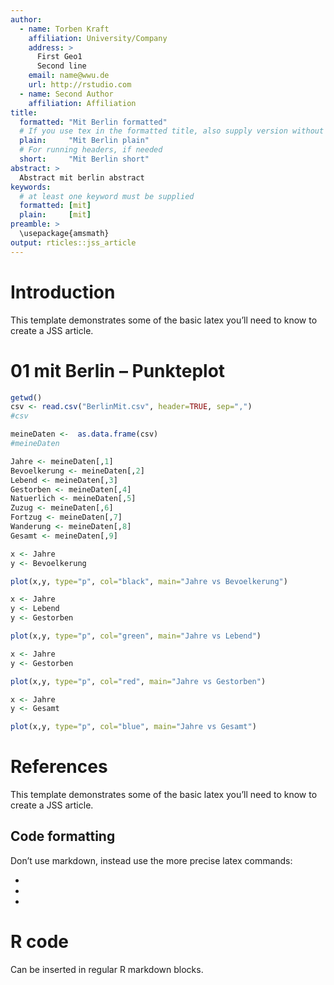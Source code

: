 ```yaml
---
author:
  - name: Torben Kraft
    affiliation: University/Company
    address: >
      First Geo1
      Second line
    email: name@wwu.de
    url: http://rstudio.com
  - name: Second Author
    affiliation: Affiliation
title:
  formatted: "Mit Berlin formatted"
  # If you use tex in the formatted title, also supply version without
  plain:     "Mit Berlin plain"
  # For running headers, if needed
  short:     "Mit Berlin short"
abstract: >
  Abstract mit berlin abstract
keywords:
  # at least one keyword must be supplied
  formatted: [mit]
  plain:     [mit]
preamble: >
  \usepackage{amsmath}
output: rticles::jss_article
---
```


# Introduction

This template demonstrates some of the basic latex you'll need to know to create a JSS article.

# 01 mit Berlin -- Punkteplot

```r
getwd()
csv <- read.csv("BerlinMit.csv", header=TRUE, sep=",")
#csv

meineDaten <-  as.data.frame(csv)
#meineDaten

Jahre <- meineDaten[,1]
Bevoelkerung <- meineDaten[,2]
Lebend <- meineDaten[,3]
Gestorben <- meineDaten[,4]
Natuerlich <- meineDaten[,5]
Zuzug <- meineDaten[,6]
Fortzug <- meineDaten[,7]
Wanderung <- meineDaten[,8]
Gesamt <- meineDaten[,9]

```
```r
x <- Jahre
y <- Bevoelkerung

plot(x,y, type="p", col="black", main="Jahre vs Bevoelkerung")
```
```r
x <- Jahre
y <- Lebend
y <- Gestorben

plot(x,y, type="p", col="green", main="Jahre vs Lebend")
```
```r
x <- Jahre
y <- Gestorben

plot(x,y, type="p", col="red", main="Jahre vs Gestorben")
```
```r
x <- Jahre
y <- Gesamt

plot(x,y, type="p", col="blue", main="Jahre vs Gesamt")
```


# References

This template demonstrates some of the basic latex you'll need to know to create a JSS article.

## Code formatting

Don't use markdown, instead use the more precise latex commands:

* \proglang{Java}
* \pkg{plyr}
* \code{print("abc")}

# R code

Can be inserted in regular R markdown blocks.

